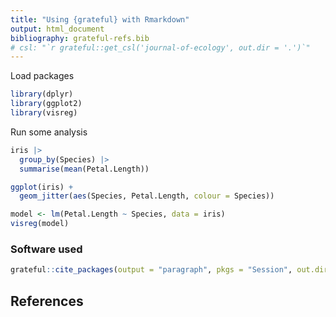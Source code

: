 ```yaml
---
title: "Using {grateful} with Rmarkdown"
output: html_document
bibliography: grateful-refs.bib
# csl: "`r grateful::get_csl('journal-of-ecology', out.dir = '.')`"
---
```


Load packages

```r
library(dplyr)
library(ggplot2)
library(visreg)
```

Run some analysis

```r
iris |> 
  group_by(Species) |> 
  summarise(mean(Petal.Length))

ggplot(iris) +
  geom_jitter(aes(Species, Petal.Length, colour = Species))

model <- lm(Petal.Length ~ Species, data = iris)
visreg(model)
```

### Software used

```r
grateful::cite_packages(output = "paragraph", pkgs = "Session", out.dir = ".")
```


## References
